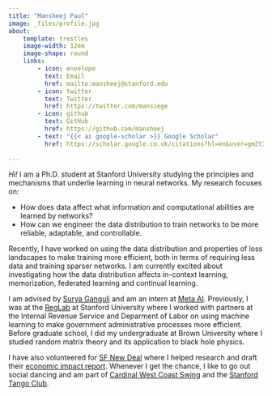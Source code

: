 ```yaml
---
title: "Mansheej Paul"
image: _files/profile.jpg
about:
    template: trestles
    image-width: 12em
    image-shape: round
    links:
        - icon: envelope
          text: Email
          href: mailto:mansheej@stanford.edu
        - icon: twitter
          text: Twitter
          href: https://twitter.com/mansiege
        - icon: github
          text: GitHub
          href: https://github.com/mansheej
        - text: "{{< ai google-scholar >}} Google Scholar"
          href: https://scholar.google.co.uk/citations?hl=en&user=gmZt3VgAAAAJ&view_op=list_works&sortby=pubdate
        
---
```


_Hi!_ I am a Ph.D. student at Stanford University studying the principles and mechanisms that underlie learning in neural networks. My research focuses on:

- How does data affect what information and computational abilities are learned by networks?
- How can we engineer the data distribution to train networks to be more reliable, adaptable, and controllable. 

Recently, I have worked on using the data distribution and properties of loss landscapes to make training more efficient, both in terms of requiring less data and training sparser networks. I am currently excited about investigating how the data distribution affects in-context learning, memorization, federated learning and continual learning.

I am advised by [Surya Ganguli](https://ganguli-gang.stanford.edu/surya.html) and am an intern at [Meta AI](https://ai.facebook.com/). Previously, I was at the [RegLab](https://reglab.stanford.edu/) at Stanford University where I worked with partners at the Internal Revenue Service and Deparment of Labor on using machine learning to make government administrative processes more efficient. Before graduate school, I did my undergraduate at Brown University where I studied random matrix theory and its application to black hole physics.

I have also volunteered for [SF New Deal](https://sfnewdeal.org/) where I helped research and draft their [economic impact report](https://static1.squarespace.com/static/5e75a094a5e7414c1d12b773/t/5f8ddd68286841680af0c5ef/1603132818535/impact-report). Whenever I get the chance, I like to go out social dancing and am part of [Cardinal West Coast Swing](https://www.facebook.com/cardinalswing/) and the [Stanford Tango Club](https://www.facebook.com/groups/StanfordTangoClub/?mibextid=6NoCDW).